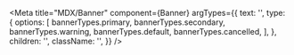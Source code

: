 
<Meta
  title="MDX/Banner"
  component={Banner}
  argTypes={{
    text: '',
    type: {
      options: [
        bannerTypes.primary,
        bannerTypes.secondary,
        bannerTypes.warning,
        bannerTypes.default,
        bannerTypes.cancelled,
      ],
    },
    children: '',
    className: '',
  }}
/>


<Title />

Testing this

```javascript
bannerTypes = {
  cancelled: 'cancelled',
  default: 'default',
  primary: 'primary',
  secondary: 'secondary',
  warning: 'warning',
}
```

```javascript
<Banner text="Bolded banner text" type={bannerTypes.primary} children="Smaller banner text below bolded">
```

## Variants

<Canvas>
  <Story
    name="Primary"
    args={{
      color: bannerTypes.primary,
      text: 'primary example',
      children: 'Smaller banner',
    }}
  >
    {Template.bind({})}
  </Story>
  <Story
    name="Secondary"
    args={{
      type: bannerTypes.secondary,
      text: 'secondary example',
      children: 'Smaller banner',
    }}
  >
    {Template.bind({})}
  </Story>
  <Story
    name="Cancelled"
    args={{
      type: bannerTypes.cancelled,
      text: 'cancelled example',
      children: 'Smaller banner',
    }}
  >
    {Template.bind({})}
  </Story>
  <Story
    name="Warning"
    args={{
      type: bannerTypes.warning,
      text: 'warning example',
      children: 'Smaller banner',
    }}
  >
    {Template.bind({})}
  </Story>
  <Story
      name="Default"
      args={{
        type: bannerTypes.default,
        text: 'default example',
        children: 'Smaller banner',
      }}
    >
      {Template.bind({})}
    </Story>
</Canvas>

Primary: {add description on usage}

Secondary: {add description on usage}

Default: {add description on usage}

Cancelled: {add description on usage}

Warning: {add description on usage}

<ArgsTable />
